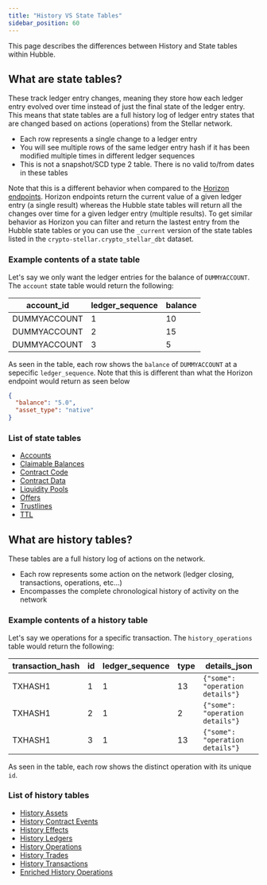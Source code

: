 ```yaml
---
title: "History VS State Tables"
sidebar_position: 60
---
```


This page describes the differences between History and State tables within Hubble.

## What are state tables?

These track ledger entry changes, meaning they store how each ledger entry evolved over time instead of just the final state of the ledger entry. This means that state tables are a full history log of ledger entry states that are changed based on actions (operations) from the Stellar network.

- Each row represents a single change to a ledger entry
- You will see multiple rows of the same ledger entry hash if it has been modified multiple times in different ledger sequences
- This is not a snapshot/SCD type 2 table. There is no valid to/from dates in these tables

Note that this is a different behavior when compared to the [Horizon endpoints](../../../apis/horizon/api-reference/). Horizon endpoints return the current value of a given ledger entry (a single result) whereas the Hubble state tables will return all the changes over time for a given ledger entry (multiple results). To get similar behavior as Horizon you can filter and return the lastest entry from the Hubble state tables or you can use the `_current` version of the state tables listed in the `crypto-stellar.crypto_stellar_dbt` dataset.

### Example contents of a state table

Let's say we only want the ledger entries for the balance of `DUMMYACCOUNT`. The `account` state table would return the following:

| account_id   | ledger_sequence | balance |
| ------------ | --------------- | ------- |
| DUMMYACCOUNT | 1               | 10      |
| DUMMYACCOUNT | 2               | 15      |
| DUMMYACCOUNT | 3               | 5       |

As seen in the table, each row shows the `balance` of `DUMMYACCOUNT` at a sepecific `ledger_sequence`. Note that this is different than what the Horizon endpoint would return as seen below

```json
{
  "balance": "5.0",
  "asset_type": "native"
}
```

### List of state tables

- [Accounts](../data-catalog/data-dictionary/accounts.mdx)
- [Claimable Balances](../data-catalog/data-dictionary/claimable-balances.mdx)
- [Contract Code](../data-catalog/data-dictionary/contract-code.mdx)
- [Contract Data](../data-catalog/data-dictionary/contract-data.mdx)
- [Liquidity Pools](../data-catalog/data-dictionary/liquidity-pools.mdx)
- [Offers](../data-catalog/data-dictionary/offers.mdx)
- [Trustlines](../data-catalog/data-dictionary/trustlines.mdx)
- [TTL](../data-catalog/data-dictionary/ttl.mdx)

## What are history tables?

These tables are a full history log of actions on the network.

- Each row represents some action on the network (ledger closing, transactions, operations, etc...)
- Encompasses the complete chronological history of activity on the network

### Example contents of a history table

Let's say we operations for a specific transaction. The `history_operations` table would return the following:

| transaction_hash | id | ledger_sequence | type | details_json |
| --- | --- | --- | --- | --- |
| TXHASH1 | 1 | 1 | 13 | `{"some": "operation details"}` |
| TXHASH1 | 2 | 1 | 2 | `{"some": "operation details"}` |
| TXHASH1 | 3 | 1 | 13 | `{"some": "operation details"}` |

As seen in the table, each row shows the distinct operation with its unique `id`.

### List of history tables

- [History Assets](../data-catalog/data-dictionary/history-assets.mdx)
- [History Contract Events](../data-catalog/data-dictionary/history-contract-events.mdx)
- [History Effects](../data-catalog/data-dictionary/history-effects.mdx)
- [History Ledgers](../data-catalog/data-dictionary/history-ledgers.mdx)
- [History Operations](../data-catalog/data-dictionary/history-operations.mdx)
- [History Trades](../data-catalog/data-dictionary/history-trades.mdx)
- [History Transactions](../data-catalog/data-dictionary/history-transactions.mdx)
- [Enriched History Operations](../data-catalog/data-dictionary/enriched-history-operations.mdx)
